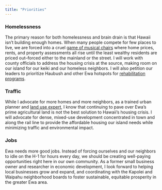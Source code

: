 ```yaml
---
title: "Priorities"
---
```

### Homelessness
The primary reason for both homelessness and brain drain is that Hawaii isn't building enough homes. When many people compete for few places to live, we are forced into a cruel [game of musical chairs](https://www.youtube.com/watch?v=EQGQU0T6NBc) where home prices, rents, and property assessments all rise until the least wealthy residents are priced out--forced either to the mainland or the street. I will work with county officials to address the housing crisis at the source, making room on our island for our keiki and our homeless neighbors. I will also petition our leaders to prioritize Haubush and other Ewa hotspots for [rehabilitation programs](https://emergencyservices.honolulu.gov/core/).

### Traffic
While I advocate for more homes and more neighbors, as a trained urban planner and [land use expert](https://www.civilbeat.org/2022/06/this-group-is-trying-to-make-sense-of-hawaiis-regulatory-landscape/), I know that continuing to pave over Ewa's prime agricultural land is not the best solution to Hawaii's housing crisis. I will advocate for dense, mixed-use development concentrated in town and along the rail line to provide the affordable housing our island needs while minimizing traffic and environmental impact.

### Jobs
Ewa needs more good jobs. Instead of forcing ourselves and our neighbors to idle on the H-1 for hours every day, we should be creating well-paying opportunities right here in our own community. As a former small business owner and researcher in economic development, I look forward to helping local businesses grow and expand, and coordinating with the Kapolei and Waipahu neighborhood boards to foster sustainable, equitable prosperity in the greater Ewa area.